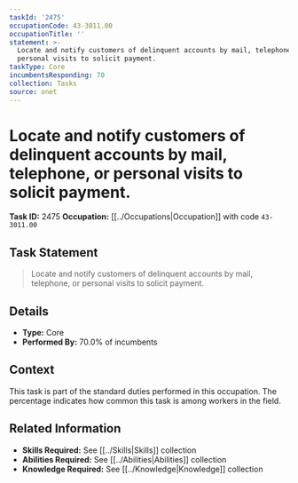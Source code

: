 ```yaml
---
taskId: '2475'
occupationCode: 43-3011.00
occupationTitle: ''
statement: >-
  Locate and notify customers of delinquent accounts by mail, telephone, or
  personal visits to solicit payment.
taskType: Core
incumbentsResponding: 70
collection: Tasks
source: onet
---
```

# Locate and notify customers of delinquent accounts by mail, telephone, or personal visits to solicit payment.

**Task ID:** 2475
**Occupation:** [[../Occupations|Occupation]] with code `43-3011.00`

## Task Statement

> Locate and notify customers of delinquent accounts by mail, telephone, or personal visits to solicit payment.

## Details

- **Type:** Core
- **Performed By:** 70.0% of incumbents

## Context

This task is part of the standard duties performed in this occupation. The percentage indicates how common this task is among workers in the field.

## Related Information

- **Skills Required:** See [[../Skills|Skills]] collection
- **Abilities Required:** See [[../Abilities|Abilities]] collection
- **Knowledge Required:** See [[../Knowledge|Knowledge]] collection
